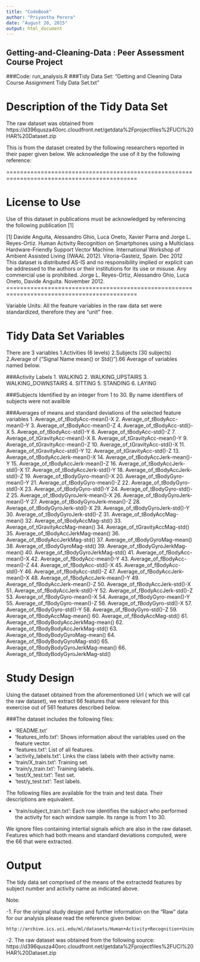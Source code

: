 ```yaml
---
title: "CodeBook"
author: "Priyantha Perera"
date: "August 20, 2015"
output: html_document
---
```

## Getting-and-Cleaning-Data : Peer Assessment Course Project
###Code: run_analysis.R
###Tidy Data Set: "Getting and Cleaning Data Course Assignment Tidy Data Set.txt"

Description of the Tidy Data Set
================================

The raw dataset was obtained from   https://d396qusza40orc.cloudfront.net/getdata%2Fprojectfiles%2FUCI%20HAR%20Dataset.zip 

This is from the dataset created by the following researchers reported in their paper given below. We acknowledge the use of it by the following reference:

============================================================================================

License to Use
==============
Use of this dataset in publications must be acknowledged by referencing the following publication [1]

[1] Davide Anguita, Alessandro Ghio, Luca Oneto, Xavier Parra and Jorge L. Reyes-Ortiz. Human Activity Recognition on Smartphones using a Multiclass Hardware-Friendly Support Vector Machine. International Workshop of Ambient Assisted Living (IWAAL 2012). Vitoria-Gasteiz, Spain. Dec 2012
This dataset is distributed AS-IS and no responsibility implied or explicit can be addressed to the authors or their institutions for its use or misuse. Any commercial use is prohibited.
Jorge L. Reyes-Ortiz, Alessandro Ghio, Luca Oneto, Davide Anguita. November 2012.
============================================================================================

Variable Units:
All the feature variables in the raw data set were standardized, therefore they are "unit" free.

Tidy Data Set Variables
=======================
There are 3 variables
1.Activities (6 levels)
2.Subjects (30 subjects)
2.Average of ("Signal  Name mean() or Std()").66 Average of variables named below.

###Activity Labels
1. WALKING
2. WALKING_UPSTAIRS
3. WALKING_DOWNSTAIRS
4. SITTING
5. STANDING
6. LAYING

###Subjects
Identified by an integer from 1 to 30. By name identifiers of subjects were not availble

###Averages of means and standard deviations of the selected feature variables
1. Average_of_tBodyAcc-mean()-X
2. Average_of_tBodyAcc-mean()-Y
3. Average_of_tBodyAcc-mean()-Z
4. Average_of_tBodyAcc-std()-X
5. Average_of_tBodyAcc-std()-Y
6. Average_of_tBodyAcc-std()-Z
7. Average_of_tGravityAcc-mean()-X
8. Average_of_tGravityAcc-mean()-Y
9. Average_of_tGravityAcc-mean()-Z
10. Average_of_tGravityAcc-std()-X
11. Average_of_tGravityAcc-std()-Y
12. Average_of_tGravityAcc-std()-Z
13. Average_of_tBodyAccJerk-mean()-X
14. Average_of_tBodyAccJerk-mean()-Y
15. Average_of_tBodyAccJerk-mean()-Z
16. Average_of_tBodyAccJerk-std()-X
17. Average_of_tBodyAccJerk-std()-Y
18. Average_of_tBodyAccJerk-std()-Z
19. Average_of_tBodyGyro-mean()-X
20. Average_of_tBodyGyro-mean()-Y
21. Average_of_tBodyGyro-mean()-Z
22. Average_of_tBodyGyro-std()-X
23. Average_of_tBodyGyro-std()-Y
24. Average_of_tBodyGyro-std()-Z
25. Average_of_tBodyGyroJerk-mean()-X
26. Average_of_tBodyGyroJerk-mean()-Y
27. Average_of_tBodyGyroJerk-mean()-Z
28. Average_of_tBodyGyroJerk-std()-X
29. Average_of_tBodyGyroJerk-std()-Y
30. Average_of_tBodyGyroJerk-std()-Z
31. Average_of_tBodyAccMag-mean()
32. Average_of_tBodyAccMag-std()
33. Average_of_tGravityAccMag-mean()
34. Average_of_tGravityAccMag-std()
35. Average_of_tBodyAccJerkMag-mean()
36. Average_of_tBodyAccJerkMag-std()
37. Average_of_tBodyGyroMag-mean()
38. Average_of_tBodyGyroMag-std()
39. Average_of_tBodyGyroJerkMag-mean()
40. Average_of_tBodyGyroJerkMag-std()
41. Average_of_fBodyAcc-mean()-X
42. Average_of_fBodyAcc-mean()-Y
43. Average_of_fBodyAcc-mean()-Z
44. Average_of_fBodyAcc-std()-X
45. Average_of_fBodyAcc-std()-Y
46. Average_of_fBodyAcc-std()-Z
47. Average_of_fBodyAccJerk-mean()-X
48. Average_of_fBodyAccJerk-mean()-Y
49. Average_of_fBodyAccJerk-mean()-Z
50. Average_of_fBodyAccJerk-std()-X
51. Average_of_fBodyAccJerk-std()-Y
52. Average_of_fBodyAccJerk-std()-Z
53. Average_of_fBodyGyro-mean()-X
54. Average_of_fBodyGyro-mean()-Y
55. Average_of_fBodyGyro-mean()-Z
56. Average_of_fBodyGyro-std()-X
57. Average_of_fBodyGyro-std()-Y
58. Average_of_fBodyGyro-std()-Z
59. Average_of_fBodyAccMag-mean()
60. Average_of_fBodyAccMag-std()
61. Average_of_fBodyBodyAccJerkMag-mean()
62. Average_of_fBodyBodyAccJerkMag-std()
63. Average_of_fBodyBodyGyroMag-mean()
64. Average_of_fBodyBodyGyroMag-std()
65. Average_of_fBodyBodyGyroJerkMag-mean()
66. Average_of_fBodyBodyGyroJerkMag-std()


Study Design
============
Using the dataset obtained from the aforementioned Url ( which we will cal the raw dataset), we extract  66 features that were relevant for this exeercise out of 561 features described below.  

###The dataset includes the following files:

- 'README.txt'
- 'features_info.txt': Shows information about the variables used on the feature vector.
- 'features.txt': List of all features.
- 'activity_labels.txt': Links the class labels with their activity name.
- 'train/X_train.txt': Training set.
- 'train/y_train.txt': Training labels.
- 'test/X_test.txt': Test set.
- 'test/y_test.txt': Test labels.

The following files are available for the train and test data. Their descriptions are equivalent. 

- 'train/subject_train.txt': Each row identifies the subject who performed the activity for each window sample. Its range is from 1 to 30. 

We ignore files containing intertial signals which are also in the raw dataset. Features which had both means and standard deviations computed, were the 66 that were extracted.

Output
======
The tidy data set comprised of the means of the extractedd features by subject number and activity name as indicated above.


Note:

-1. For the original study design and further information on the "Raw" data for our analysis     please read the reference given below:

    http://archive.ics.uci.edu/ml/datasets/Human+Activity+Recognition+Using+Smartphone

-2. The raw dataset was obtained from the following source:
    https://d396qusza40orc.cloudfront.net/getdata%2Fprojectfiles%2FUCI%20HAR%20Dataset.zip

